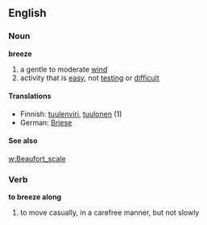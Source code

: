==English==

===Noun===
'''breeze'''
#a gentle to moderate [[wind]]
#activity that is [[easy]], not [[testing]] or [[difficult]]

====Translations====
*Finnish: [[tuulenviri]], [[tuulonen]] (1)
*German: [[Briese]]


====See also====
[[w:Beaufort_scale]]

===Verb===
'''to breeze along'''
#to move casually, in a carefree manner, but not slowly